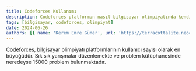 ```yaml
---
title: Codeforces Kullanımı
description: Codeforces platformun nasıl bilgisayar olimpiyatında kendini geliştirmek için kullanılabilinmektedir?
tags: [bilgisayar, codeforces, olimpiyat]
date: 2024-06-26
authors: [{ name: 'Kerem Emre Güner', url: 'https://terracottalite.neocities.org/' }, { name: 'Mehmet Kutay Bozkurt', url: 'https://www.mkutay.dev' }]
---
```


[Codeforces](https://codeforces.com), bilgisayar olimpiyatı platformlarının kullanıcı sayısı olarak en büyüğüdür. Sık sık yarışmalar düzenlemekte ve problem
kütüphanesinde neredeyse 15000 problem bulunmaktadır.